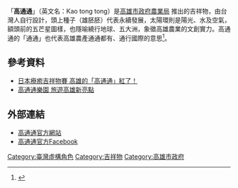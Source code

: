 {{多個問題|
{{copyedit|time=2016-06-01T10:53:55+00:00}}
{{refimprove|time=2016-06-01T10:53:55+00:00}}
{{expand|time=2016-10-09}}
}}
{{Infobox character
| name = 高通通<br>Kao tong tong
| image = 05.20 「2017和你一起永和寓所童樂會」 (34637784751).jpg
| caption = 高通通為前列右側坐者
| nickname =農業精靈
| first = {{TWN}}[[高雄市|高雄市]]<br>2月4日（農民節）
| gender = 
| creator = 
| species = 
}}
「'''高通通'''」（英文名：Kao tong tong）是[http://agri.kcg.gov.tw/ 高雄市政府農業局] {{Wayback|url=http://agri.kcg.gov.tw/ |date=20160528230721 }}推出的吉祥物，由台灣人自行設計，頭上種子（雄胚胚）代表永續發展，太陽環則是陽光、水及空氣，額頭前的五芒星圖樣，也隱喻繞行地球、五大洲，象徵高雄農業的文創實力。高通通的「通通」也代表高雄農產通通都有、通行國際的意思<ref>{{cite web|url=http://www.kaotongtong.tw/|title=高雄農業小精靈-高通通|website=www.kaotongtong.tw|accessdate=2016-06-01|archive-date=2016-06-04|archive-url=https://web.archive.org/web/20160604205353/http://www.kaotongtong.tw/|dead-url=no}}</ref>。


== 參考資料 ==
{{reflist}}
* [http://www.ettoday.net/news/20141105/421940.htm 日本療癒吉祥物賽 高雄的「高通通」紅了！] {{Wayback|url=http://www.ettoday.net/news/20141105/421940.htm |date=20160709183428 }}
* [http://www.epochtimes.com/b5/15/8/1/n4493959.htm 高通通樂園 旅遊高雄新亮點] {{Wayback|url=http://www.epochtimes.com/b5/15/8/1/n4493959.htm |date=20160818135139 }}

== 外部連結 ==
* [http://www.kaotongtong.tw/ 高通通官方網站] {{Wayback|url=http://www.kaotongtong.tw/ |date=20160604205353 }}
* [https://www.facebook.com/KSSG12 高通通官方Facebook]

[[Category:臺灣虛構角色|Category:臺灣虛構角色]]
[[Category:吉祥物|Category:吉祥物]]
[[Category:高雄市政府|Category:高雄市政府]]